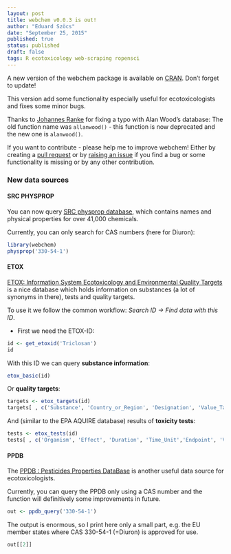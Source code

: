 ```yaml
---
layout: post
title: webchem v0.0.3 is out!
author: "Eduard Szöcs"
date: "September 25, 2015"
published: true
status: published
draft: false
tags: R ecotoxicology web-scraping ropensci
---
```


A new version of the webchem package is available on [CRAN](https://cran.r-project.org/web/packages/webchem/index.html).
Don't forget to update!

This version add some functionality especially useful for ecotoxicologists and fixes some minor bugs.

Thanks to [Johannes Ranke](https://github.com/jranke) for fixing a typo with Alan Wood's database:
The old function name was `allanwood()` - this function is now deprecated and the new one is `alanwood()`.

If you want to contribute - please help me to improve webchem!
Either by creating a [pull request](https://github.com/ropensci/webchem/blob/master/CONTRIBUTING.md) or by [raising an issue](https://github.com/ropensci/webchem/issues) if you find a bug or some functionality is missing or by any other contribution.


### New data sources

#### SRC PHYSPROP

You can now query [SRC physprop database](http://www.srcinc.com/what-we-do/environmental/scientific-databases.html), which contains names and physical properties for over 41,000 chemicals. 

Currently, you can only search for CAS numbers (here for Diuron):

```r
library(webchem)
physprop('330-54-1')
```


#### ETOX

[ETOX: Information System Ecotoxicology and Environmental Quality Targets](http://webetox.uba.de/webETOX/index.do?language=en) is a nice database which holds information on substances (a lot of synonyms in there), tests and quality targets.

To use it we follow the common workflow: *Search ID -> Find data with this ID*.

* First we need the ETOX-ID:
```r
id <- get_etoxid('Triclosan')
id
```

With this ID we can query **substance information**:

```r
etox_basic(id)
```

Or **quality targets**:

```r
targets <- etox_targets(id)
targets[ , c('Substance', 'Country_or_Region', 'Designation', 'Value_Target_LR', 'Unit')]
```

And (similar to the EPA AQUIRE database) results of **toxicity tests**:

```r
tests <- etox_tests(id)
tests[ , c('Organism', 'Effect', 'Duration', 'Time_Unit','Endpoint', 'Value', 'Unit')]
```


#### PPDB
The [PPDB : Pesticides Properties DataBase](http://sitem.herts.ac.uk/aeru/iupac/index.htm) is another useful data source for ecotoxicologists. 

Currently, you can query the PPDB only using a CAS number and the function will definitively some improvements in future.

```r
out <- ppdb_query('330-54-1')
```

The output is enormous, so I print here only a small part, e.g. the EU member states where
CAS 330-54-1 (=Diuron) is approved for use.

```r
out[[2]]
```


